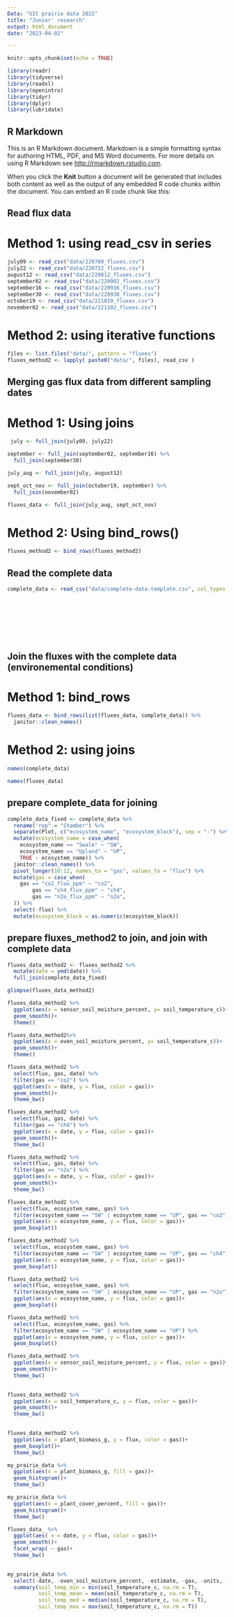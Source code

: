 ```yaml
---
Data: "UIC prairie data 2022"
title: "Junior' research"
output: html_document
date: "2023-04-02"

---
```


```r
knitr::opts_chunk$set(echo = TRUE)
```

```r
library(readr)
library(tidyverse)
library(readxl)
library(openintro)
library(tidyr)
library(dplyr)
library(lubridate)
```

## R Markdown

This is an R Markdown document. Markdown is a simple formatting syntax for authoring HTML, PDF, and MS Word documents. For more details on using R Markdown see <http://rmarkdown.rstudio.com>.

When you click the **Knit** button a document will be generated that includes both content as well as the output of any embedded R code chunks within the document. You can embed an R code chunk like this:

## Read flux data

# Method 1: using read_csv in series

```r
july09 <- read_csv("data/220709_fluxes.csv")
july22 <- read_csv("data/220722_fluxes.csv")
august12 <- read_csv("data/220812_fluxes.csv")
september02 <- read_csv("data/220902_fluxes.csv")
september16 <- read_csv("data/220916_fluxes.csv")
september30 <- read_csv("data/220930_fluxes.csv")
october19 <- read_csv("data/221019_fluxes.csv")
november02 <- read_csv("data/221102_fluxes.csv")
```

# Method 2: using iterative functions

```r
files <- list.files("data/", pattern = "fluxes")
fluxes_method2 <- lapply( paste0("data/", files), read_csv )
```

## Merging gas flux data from different sampling dates

# Method 1: Using joins

```r
 july <- full_join(july09, july22)

september <- full_join(september02, september16) %>% 
  full_join(september30)

july_aug <- full_join(july, august12)

sept_oct_nov <- full_join(october19, september) %>% 
  full_join(november02)

fluxes_data <- full_join(july_aug, sept_oct_nov)
```

# Method 2: Using bind_rows()

```r
fluxes_method2 <- bind_rows(fluxes_method2)
```

## Read the complete data

```r
complete_data <- read_csv("data/complete-data-template.csv", col_types = list(col_character(),
                                                                              col_double(),
                                                                              col_date(format = "%m/%d/%Y"),
                                                                              col_double(),
                                                                              col_double(),
                                                                              col_double(),
                                                                              col_double(),
                                                                              col_double()))
```



## Join the fluxes with the complete data (environemental conditions)

# Method 1: bind_rows

```r
fluxes_data <- bind_rows(list(fluxes_data, complete_data)) %>% 
  janitor::clean_names()
```

# Method 2: using joins

```r
names(complete_data)
```

```r
names(fluxes_data)
```

## prepare complete_data for joining

```r
complete_data_fixed <- complete_data %>% 
  rename("rep" = "Chamber") %>% 
  separate(Plot, c("ecosystem_name", "ecosystem_block"), sep = "-") %>% 
  mutate(ecosystem_name = case_when(
    ecosystem_name == "Swale" ~ "SW",
    ecosystem_name == "Upland" ~ "UP",
    TRUE ~ ecosystem_name)) %>% 
  janitor::clean_names() %>% 
  pivot_longer(10:12, names_to = "gas", values_to = "flux") %>% 
  mutate(gas = case_when(
    gas == "co2_flux_ppm" ~ "co2",
        gas == "ch4_flux_ppm" ~ "ch4",
        gas == "n2o_flux_ppm" ~ "n2o",
  )) %>% 
  select(-flux) %>% 
  mutate(ecosystem_block = as.numeric(ecosystem_block))
```

## prepare fluxes_method2 to join, and join with complete data

```r
fluxes_data_method2 <- fluxes_method2 %>% 
  mutate(date = ymd(date)) %>% 
  full_join(complete_data_fixed)
```


```r
glimpse(fluxes_data_method2)
```


```r
fluxes_data_method2 %>% 
  ggplot(aes(x = sensor_soil_moisture_percent, y= soil_temperature_c))+
  geom_smooth()+
  theme()
```

```r
fluxes_data_method2%>% 
  ggplot(aes(x = oven_soil_moisture_percent, y= soil_temperature_c))+
  geom_smooth()+
  theme()
```


```r
fluxes_data_method2 %>% 
  select(flux, gas, date) %>% 
  filter(gas == "co2") %>% 
  ggplot(aes(x = date, y = flux, color = gas))+
  geom_smooth()+
  theme_bw()
```

```r
fluxes_data_method2 %>% 
  select(flux, gas, date) %>% 
  filter(gas == "ch4") %>% 
  ggplot(aes(x = date, y = flux, color = gas))+
  geom_smooth()+
  theme_bw()
```

```r
fluxes_data_method2 %>% 
  select(flux, gas, date) %>% 
  filter(gas == "n2o") %>% 
  ggplot(aes(x = date, y = flux, color = gas))+
  geom_smooth()+
  theme_bw()
```

```r
fluxes_data_method2 %>% 
  select(flux, ecosystem_name, gas) %>% 
  filter(ecosystem_name == "SW" | ecosystem_name == "UP", gas == "co2") %>% 
  ggplot(aes(x = ecosystem_name, y = flux, color = gas))+ 
  geom_boxplot()
```

```r
fluxes_data_method2 %>% 
  select(flux, ecosystem_name, gas) %>% 
  filter(ecosystem_name == "SW" | ecosystem_name == "UP", gas == "ch4") %>% 
  ggplot(aes(x = ecosystem_name, y = flux, color = gas))+ 
  geom_boxplot()
```


```r
fluxes_data_method2 %>% 
  select(flux, ecosystem_name, gas) %>% 
  filter(ecosystem_name == "SW" | ecosystem_name == "UP", gas == "n2o") %>% 
  ggplot(aes(x = ecosystem_name, y = flux, color = gas))+ 
  geom_boxplot()
```



```r
fluxes_data_method2 %>% 
  select(flux, ecosystem_name, gas) %>% 
  filter(ecosystem_name == "SW" | ecosystem_name == "UP") %>% 
  ggplot(aes(x = ecosystem_name, y = flux, color = gas))+ 
  geom_boxplot()
```

```r
fluxes_data_method2 %>% 
  ggplot(aes(x = sensor_soil_moisture_percent, y = flux, color = gas))+
  geom_smooth()+
  theme_bw()
  
```

```r
fluxes_data_method2 %>% 
  ggplot(aes(x = soil_temperature_c, y = flux, color = gas))+
  geom_smooth()+
  theme_bw()
    
```

```r
fluxes_data_method2 %>% 
  ggplot(aes(x = plant_biomass_g, y = flux, color = gas))+
  geom_boxplot()+
  theme_bw()
```

```r
my_prairie_data %>% 
  ggplot(aes(x = plant_biomass_g, fill = gas))+
  geom_histogram()+
  theme_bw()
```

```r
my_prairie_data %>% 
  ggplot(aes(x = plant_cover_percent, fill = gas))+
  geom_histogram()+
  theme_bw()

```


```r
fluxes_data_ %>% 
  ggplot(aes( x = date, y = flux, color = gas))+
  geom_smooth()+
  facet_wrap( ~ gas)+
  theme_bw()
  
```

```r
my_prairie_data %>% 
  select(-date, -oven_soil_moisture_percent, -estimate, -gas, -units, -total_vol_m3, -p.value, -ecosystem_name, -rep, -ecosystem_block) %>% 
  summary(soil_temp_min = min(soil_temperature_c, na.rm = T),
          soil_temp_mean = mean(soil_temperature_c, na.rm = T),
          soil_temp_med = median(soil_temperature_c, na.rm = T),
          soil_temp_max = max(soil_temperature_c, na.rm = T))
```

